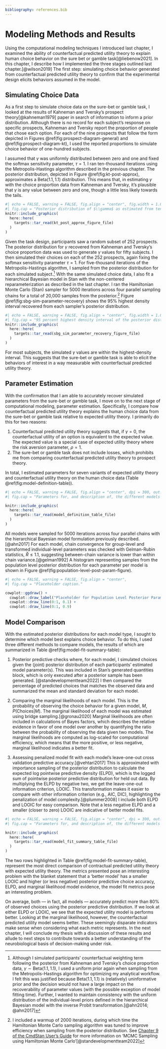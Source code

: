 ```yaml
---
bibliography: references.bib
---
```


# Modeling Methods and Results

Using the computational modeling techniques I introduced last chapter, I examined the ability of counterfactual predicted utility theory to explain human choice behavior on the sure bet or gamble task[@liebenow2021]. In this chapter, I describe how I implemented the three stages outlined last chapter.[@wilson2019] The first step: simulating choice behavior generated from counterfactual predicted utility theory to confirm that the experimental design elicits behaviors assumed in the model.

## Simulating Choice Data

As a first step to simulate choice data on the sure-bet or gamble task, I looked at the results of Kahneman and Tversky's prospect theory[@kahneman1979] paper in search of information to inform a prior distribution. Although there is no record for each subject's response on specific prospects, Kahneman and Tversky report the proportion of people that chose each option. For each of the nine prospects that follow the form depicted in Figures \@ref(fig:prospect-diagram-general) and \@ref(fig:prospect-diagram-kt), I used the reported proportions to simulate choice behavior of one-hundred subjects.

I assumed that $\gamma$ was uniformly distributed between zero and one and fixed the softmax sensitivity parameter, $\tau = 1$. I ran ten-thousand iterations using the Metropolis-Hastings algorithm described in the previous chapter. The posterior distribution, depicted in Figure \@ref(fig:kt-post-approx), approximates a $\text{Beta}(1.1,1.1)$ distribution. This means that, in estimating $\gamma$ with the choice proportion data from Kahneman and Tversky, it's plausible that $\gamma$ is any value between zero and one, though a little less likely towards the tails.

```r
#| echo = FALSE, warning = FALSE, fig.align = "center", fig.width = 1.619 * 5, fig.height = 5, dpi = 300, out.width = "95%",
#| fig.cap = "Posterior distribution of $\\gamma$ as estimated from ten-thousand iterations of a Metropolis-Hastings algorithm assuming a uniform prior with choice proportion data from Kahneman and Tversyk's prospect theory[@kahneman1979]. This posterior distribution (orange-red line) is approximated with a $\\text{Beta}(1.1,1.1)$ distribution (blue-gray), indicating slightly less plausibility to $\\gamma$ values near the bounds of the zero-to-one interval relative to central values."
knitr::include_graphics(
  here::here(
    targets::tar_read(kt_post_approx_figure_file)
  )
)
```

Given the task design, participants saw a random subset of 252 prospects. The posterior distribution for $\gamma$ recovered from Kahneman and Tversky's choice proportion data was used to generate $\gamma$ values for fifty subjects. I then simulated their choices on each of the 252 prospects, again fixing the softmax sensitivity parameter $\tau = 1$. For five-thousand iterations of the Metropolis-Hastings algorithm, I sampled from the posterior distribution for each simulated subject.[^model-results-1] With the same simulated choice data, I also fit a hierarchical Bayesian model in Stan with the non-centered reparameterization as described in the last chapter. I ran the Hamiltonian Monte Carlo (Stan) sampler for 5000 iterations across four parallel sampling chains for a total of 20,000 samples from the posterior.[^model-results-2] Figure \@ref(fig:sbg-sim-parameter-recovery) shows the 95% highest density interval recovered from each sampler's posterior distribution.

[^model-results-1]: Although I simulated participants' counterfactual weighting term following the posterior from Kahneman and Tversky's choice proportion data, $\gamma \sim \text{Beta}(1.1,1.1)$, I used a uniform prior again when sampling from the Metropolis-Hastings algorithm for optimizing my analytical workflow. I felt this was justified because $\text{Beta}(1.1,1.1)$ is (relatively) uninformative prior and the decision would not have a large impact on the recoverability of parameter values (with the possible exception of model fitting time). Further, I wanted to maintain consistency with the uniform distribution of the individual-level priors defined in the hierarchical Bayesian model with the inverse Probit transformation.[@ahn2014; @ahn2017]

[^model-results-2]: I included a warmup of 2000 iterations, during which time the Hamiltonian Monte Carlo sampling algorithm was tuned to improve efficiency when sampling from the posterior distribution. See [Chapter 9 of the CmdStan User's Guide](https://mc-stan.org/docs/2_29/cmdstan-guide/mcmc-config.html) for more information on 'MCMC Sampling using Hamiltonian Monte Carlo'[@standevelopmentteam2022]

```r
#| echo = FALSE, warning = FALSE, fig.align = "center", fig.width = 1.619 * 5, fig.height = 8, dpi = 300, out.width = "95%",
#| fig.cap = "95 percent highest density interval of the posterior distribution of $\\gamma$ as estimated from five-thousand iterations of a Metropolis-Hastings algorithm and five-thousand iterations across four parallel chains with the Hamiltonian Monte Carlo Sampler (estimated using Stan). The simulated gamma values for each subject are represented as sky-blue dots if they fall within the highest density interval and red dots if they fall outside of it."
knitr::include_graphics(
  here::here(
    targets::tar_read(sbg_sim_parameter_recovery_figure_file)
  )
)
```

For most subjects, the simulated $\gamma$ values are within the highest-density interval. This suggests that the sure-bet or gamble task is able to elicit the behaviors of interest in a way measurable with counterfactual predicted utility theory.

## Parameter Estimation

With the confirmation that I am able to accurately recover simulated parameters from the sure-bet or gamble task, I move on to the next stage of computational modeling, parameter estimation. Specifically, I compare how counterfactual predicted utility theory explains the human choice data from the sure-bet or gamble task relative to expected utility theory. I primarily do this for two reasons:

1.  Counterfactual predicted utility theory suggests that, if $\gamma = 0$, the counterfactual utility of an option is equivalent to the expected value. The expected value is a special case of expected utility theory where the risk aversion parameter, $\rho = 1$.
2.  The sure-bet or gamble task does not include losses, which prohibits me from comparing counterfactual predicted utility theory to prospect theory.

In total, I estimated parameters for seven variants of expected utility theory and counterfactual utility theory on the human choice data (Table \@ref(fig:model-definition-table)).

```r
#| echo = FALSE, warning = FALSE, fig.align = "center", dpi = 300, out.width = "95%",
#| fig.cap = "Parameters for, and description of, the different models fit on human choice data from the sure-bet or gamble task. All models were sampled with Stan for 5000 iterations across four parallel chains using a hierarchical implementation. Individual parameters were drawn from a normally distributed group-level distribution and bounded with an inverse Probit transformation resulting in a uniform prior spanning from zero to one $(\\gamma)$, two $(\\rho)$, and thirty $(\\tau)$."

knitr::include_graphics(
  here::here(
    targets::tar_read(model_definition_table_file)
  )
)
```

All models were sampled for 5000 iterations across four parallel chains with the hierarchical Bayesian model formulation previously described.[@ahn2017] For each model, chain convergence for group-level and transformed individual-level parameters was checked with Gelman-Rubin statistics, $\hat{R} \leq 1.1$, suggesting between-chain variance is lower than within chain variance.[@gelman1992] A histogram representing samples from the population level posterior distribution for each parameter per model is shown in Figure \@ref(fig:population-level-post-param-figure).

```r
#| echo = FALSE, warning = FALSE, fig.align = "center",
#| fig.cap = "Placeholder caption."

cowplot::ggdraw() +
  cowplot::draw_label("Placeholder for Population Level Posterior Parameter Estimates") +
  cowplot::draw_line(0:1, 0.1) +
  cowplot::draw_line(0:1, 0.9)

```

## Model Comparison

With the estimated posterior distributions for each model type, I sought to determine which model best explains choice behavior. To do this, I used three different methods to compare models, the results of which are summarized in Table \@ref(fig:model-fit-summary-table):

1.  Posterior predictive checks where, for each model, I simulated choices given the (joint) posterior distribution of each participants' estimated model parameter(s). This was included in Stan's generated quantities block, which is only executed after a posterior sample has been generated. [@standevelopmentteam2022] I then compared the percentage of predicted choices that matches the observed data and summarized the mean and standard deviation for each model.

2.  Comparing the marginal likelihoods of each model. This is the probability of observing the choice behavior for a given model, $M$, $P(\text{Choices}|M)$. The marginal likelihood of each model was estimated using bridge sampling.[@gronau2020] Marginal likelihoods are often included in calculations of Bayes factors, which describes the relative evidence in favor of one model over another by quantifying the ratio between the probability of observing the data given two models. The marginal likelihoods are computed as log-scaled for computational efficiency, which means that the more positive, or less negative, marginal likelihood indicates a better fit.

3.  Assessing penalized model fit with each model's leave-one-out cross validation predictive accuracy.[@vehtari2017] This is approximated with importance sampling of the posterior distribution to calculate the expected log pointwise predictive density (ELPD), which is the logged sum of pointwise posterior predictive distribution for held out data. By multiplying the ELPD by negative two, we get the leave-one-out information criterion, LOOIC. This transformation makes it easier to compare with other information criterion (e.g., AIC, DIC), highlighting the penalization of model complexity.[@plummer2008] I include both ELPD and LOOIC for easy comparison. Note that a less negative ELPD and a smaller (closer to zero) LOOIC are indicative of better model fits.


```r
#| echo = FALSE, warning = FALSE, fig.align = "center", dpi = 300, out.width = "95%",
#| fig.cap = "Parameters for, and description of, the different models fit on human choice data from the sure-bet or gamble task along with model comparison metrics. Posterior predictive choice accuracy represents the mean and standard deviation of correctly predicted choices for individual participants given simulations from the (joint) posterior distribution. ELPD Predictive Density and LOOIC details how well models perform on unobserved data (leave-one-out cross validation). Parantheses for ELPD and LOOIC indicate Monte Carlo sampling error. Marginal likelihood model evidence indicates the plausibility of the data given each model with parantheses representing the interquartile range of the likeihood estimations. In general, better models have smaller LOOIC and higher posterior predictive choice accuracy, ELPD predictive accuracy (less negative), and marginal likelihood model evidence (less negative). CPUT + Softmax Sensitivity and EUT + Softmax Sensitivity are highlighted for easy reference when discussed."

knitr::include_graphics(
  here::here(
    targets::tar_read(model_fit_summary_table_file)
  )
)
```

The two rows highlighted in Table \@ref(fig:model-fit-summary-table), represent the most direct comparison of contractual predicted utility theory with expected utility theory. The metrics presented pose an interesting problem with the blanket statement that a 'better model' has a  smaller LOOIC and higher (or less negative) posterior predictive choice accuracy, ELPD, and marginal likelihood model evidence, the model fit metrics pose an interesting problem. 

On average, both — in fact, all models — accurately predict more than 80% of observed choices using the posterior predictive distribution. If we look at either ELPD or LOOIC, we see that the expected utility model is performs better. Looking at the marginal likelihood, however, the counterfactual predicted utility model seems better. These seemingly disparate indicators make sense when considering what each metric represents. In the next chapter, I will conclude my thesis with a discussion of these results and allude to next steps to contribute towards a better understanding of the neurobiological basis of decision-making under risk.
